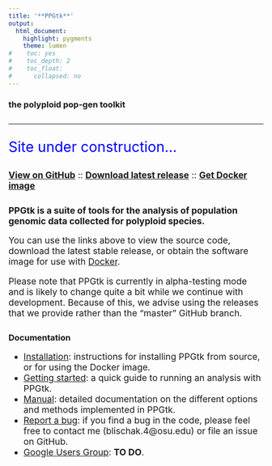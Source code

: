 ```yaml
---
title: '**PPGtk**'
output:
  html_document:
    highlight: pygments
    theme: lumen
#    toc: yes
#    toc_depth: 2
#    toc_float:
#      collapsed: no
---
```


<style>
.space {
  margin-bottom: 2em;
}

p {
  font-size: 125%
}

ul {
  font-size: 125%
}

</style>

### **the polyploid pop-gen toolkit**

<div class="space"></div>

----

<div class="space"></div>

<p style="font-size:200%; color:blue">Site under construction...</p>

<div class="space"></div>

<a href="https://github.com/pblischak/ppgtk" target="_blank">**View on GitHub**</a> :: <a href="https://github.com/pblischak/ppgtk/releases" target="_blank">**Download latest release**</a> :: <a href="https://hub.docker.com/r/pblischak/ppgtk/" target="_blank">**Get Docker image**</a>

<div class="space"></div>

**PPGtk is a suite of tools for the analysis of population genomic data collected for polyploid species.**

You can use the links above to view the source code, download the latest stable release, or obtain the software image for use with [Docker](https://docs.docker.com/).

Please note that PPGtk is currently in alpha-testing mode and is likely to change quite a bit while we continue with development. Because of this, we advise using the releases that we provide rather than the "master" GitHub branch.

<div class="space"></div>

### **Documentation**

 - [Installation](http://pblischak.github.io/ppgtk/installation.html): instructions for installing PPGtk from source, or for using the Docker image.
 - [Getting started](http://pblischak.github.io/ppgtk/getting-started.html): a quick guide to running an analysis with PPGtk.
 - [Manual](http://pblischak.github.io/ppgtk/ppgtk-manual.html): detailed documentation on the different options and methods implemented in PPGtk.
 - [Report a bug](https://github.com/pblischak/ppgtk/issues): if you find a bug in the code, please feel free to contact me (blischak.4@osu.edu) or file an issue on GitHub.
 - [Google Users Group](http://pblischak.github.io/ppgtk): **TO DO**.
